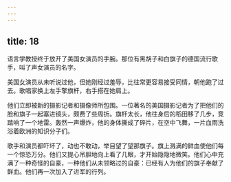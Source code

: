```yaml
---
---
---
```

title: 18
---



语言学教授终于放开了美国女演员的手腕。那位有黑胡子和白旗子的德国流行歌手，叫了声女演员的名字。

美国女演员从未听说过他，但她刚经过羞辱，比往常更容易接受同情，朝他跑了过去。歌唱家换上左手擎旗杆，右手搭在她肩上。

他们立即被新的摄影记者和摄像师所包围。一位著名的美国摄影记者为了把他们的脸和旗子一起塞进镜头，颇费了些周折。旗杆太长，他往身后的稻田移了几步，竞踏响了一个地雷。轰然一声爆炸，他的身体撕成了碎片，在空中飞舞，一片血雨洗浴着欧洲的知识分子们。

歌手和演员都吓坏了，动也不敢动，举目望了望那旗子。旗上溅满的鲜血使他们每一个惊恐万分。他们又提心吊胆地向上看了几眼，才开始隐隐地微笑。他们心中充满了一种奇怪的自豪，一种他们从未领略过的自豪：已经有人为他们的旗子奉献了鲜血。他们再一次加入了进军的行列。